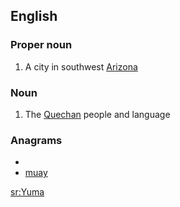 ==English==

===Proper noun===
{{wikipedia}}
{{en-proper noun}}

# A city in southwest [[Arizona]]

===Noun===
{{en-noun|s|-}}

# The [[Quechan]] people and language

===Anagrams===
* {{alphagram|amuy}}
* [[muay#English|muay]]


[[sr:Yuma]]